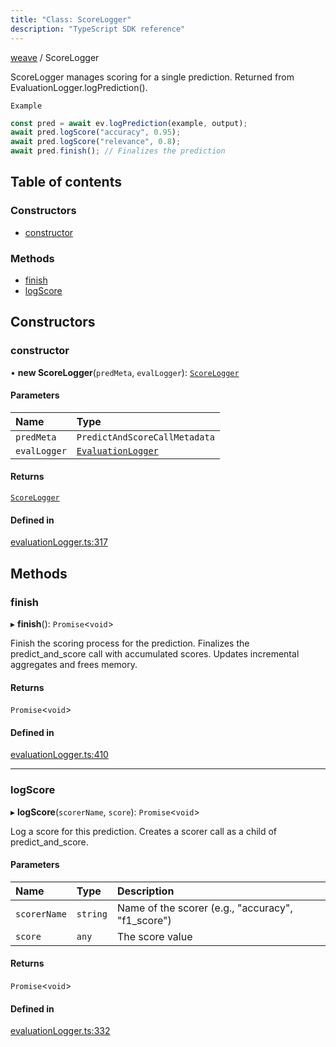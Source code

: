 ```yaml
---
title: "Class: ScoreLogger"
description: "TypeScript SDK reference"
---
```


[weave](../index) / ScoreLogger



ScoreLogger manages scoring for a single prediction.
Returned from EvaluationLogger.logPrediction().

`Example`

```ts
const pred = await ev.logPrediction(example, output);
await pred.logScore("accuracy", 0.95);
await pred.logScore("relevance", 0.8);
await pred.finish(); // Finalizes the prediction
```

## Table of contents

### Constructors

- [constructor](ScoreLogger#constructor)

### Methods

- [finish](ScoreLogger#finish)
- [logScore](ScoreLogger#logscore)

## Constructors

### constructor

• **new ScoreLogger**(`predMeta`, `evalLogger`): [`ScoreLogger`](ScoreLogger)

#### Parameters

| Name | Type |
| :------ | :------ |
| `predMeta` | `PredictAndScoreCallMetadata` |
| `evalLogger` | [`EvaluationLogger`](EvaluationLogger) |

#### Returns

[`ScoreLogger`](ScoreLogger)

#### Defined in

[evaluationLogger.ts:317](https://github.com/wandb/weave/blob/5d9590d2658eeb69c9c9f04342e107bf9a0a4c90/sdks/node/src/evaluationLogger.ts#L317)

## Methods

### finish

▸ **finish**(): `Promise`\<`void`\>

Finish the scoring process for the prediction.
Finalizes the predict_and_score call with accumulated scores.
Updates incremental aggregates and frees memory.

#### Returns

`Promise`\<`void`\>

#### Defined in

[evaluationLogger.ts:410](https://github.com/wandb/weave/blob/5d9590d2658eeb69c9c9f04342e107bf9a0a4c90/sdks/node/src/evaluationLogger.ts#L410)

___

### logScore

▸ **logScore**(`scorerName`, `score`): `Promise`\<`void`\>

Log a score for this prediction.
Creates a scorer call as a child of predict_and_score.

#### Parameters

| Name | Type | Description |
| :------ | :------ | :------ |
| `scorerName` | `string` | Name of the scorer (e.g., "accuracy", "f1_score") |
| `score` | `any` | The score value |

#### Returns

`Promise`\<`void`\>

#### Defined in

[evaluationLogger.ts:332](https://github.com/wandb/weave/blob/5d9590d2658eeb69c9c9f04342e107bf9a0a4c90/sdks/node/src/evaluationLogger.ts#L332)